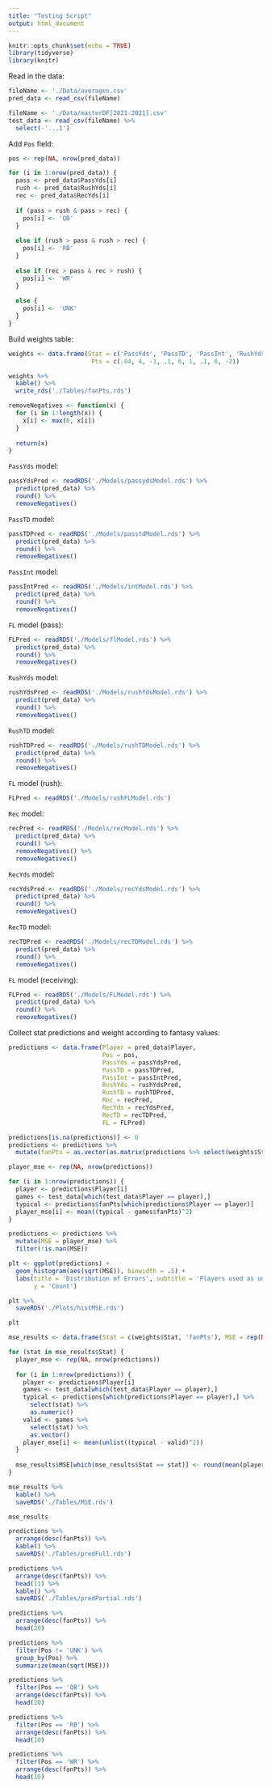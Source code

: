 ```yaml
---
title: "Testing Script"
output: html_document
---
```


```r
knitr::opts_chunk$set(echo = TRUE)
library(tidyverse)
library(knitr)
```

Read in the data:
```r
fileName <- './Data/averages.csv'
pred_data <- read_csv(fileName)

fileName <- './Data/masterDF[2021-2021].csv'
test_data <- read_csv(fileName) %>%
  select(-'...1')
```

Add `Pos` field:
```r
pos <- rep(NA, nrow(pred_data))

for (i in 1:nrow(pred_data)) {
  pass <- pred_data$PassYds[i]
  rush <- pred_data$RushYds[i]
  rec <- pred_data$RecYds[i]
  
  if (pass > rush & pass > rec) {
    pos[i] <- 'QB'
  }
  
  else if (rush > pass & rush > rec) {
    pos[i] <- 'RB'
  }
  
  else if (rec > pass & rec > rush) {
    pos[i] <- 'WR'
  }
  
  else {
    pos[i] <- 'UNK'
  }
}
```

Build weights table:
```r
weights <- data.frame(Stat = c('PassYds', 'PassTD', 'PassInt', 'RushYds', 'RushTD', 'Rec', 'RecYds', 'RecTD', 'FL'),
                       Pts = c(.04, 4, -1, .1, 6, 1, .1, 6, -2))

weights %>% 
  kable() %>%
  write_rds('./Tables/fanPts.rds')
```

```r
removeNegatives <- function(x) {
  for (i in 1:length(x)) {
    x[i] <- max(0, x[i])
  }
  
  return(x)
}
```

`PassYds` model:
```r
passYdsPred <- readRDS('./Models/passydsModel.rds') %>%
  predict(pred_data) %>%
  round() %>%
  removeNegatives()
```
`PassTD` model:
```r
passTDPred <- readRDS('./Models/passtdModel.rds') %>%
  predict(pred_data) %>%
  round() %>%
  removeNegatives()
```
`PassInt` model:
```r
passIntPred <- readRDS('./Models/intModel.rds') %>%
  predict(pred_data) %>%
  round() %>%
  removeNegatives()
```
`FL` model (pass):
```r
FLPred <- readRDS('./Models/flModel.rds') %>%
  predict(pred_data) %>%
  round() %>%
  removeNegatives()
```
`RushYds` model:
```r
rushYdsPred <- readRDS('./Models/rushYdsModel.rds') %>%
  predict(pred_data) %>%
  round() %>%
  removeNegatives()
```
`RushTD` model:
```r
rushTDPred <- readRDS('./Models/rushTDModel.rds') %>%
  predict(pred_data) %>%
  round() %>%
  removeNegatives()
```
`FL` model (rush):
```r
FLPred <- readRDS('./Models/rushFLModel.rds')
```
`Rec` model:
```r
recPred <- readRDS('./Models/recModel.rds') %>%
  predict(pred_data) %>%
  round() %>%
  removeNegatives() %>%
  removeNegatives()
```
`RecYds` model:
```r
recYdsPred <- readRDS('./Models/recYdsModel.rds') %>%
  predict(pred_data) %>%
  round() %>%
  removeNegatives()
```
`RecTD` model:
```r
recTDPred <- readRDS('./Models/recTDModel.rds') %>%
  predict(pred_data) %>%
  round() %>%
  removeNegatives()
```
`FL` model (receiving):
```r
FLPred <- readRDS('./Models/FLModel.rds') %>%
  predict(pred_data) %>%
  round() %>%
  removeNegatives()
```

Collect stat predictions and weight according to fantasy values:
```r
predictions <- data.frame(Player = pred_data$Player,
                          Pos = pos,
                          PassYds = passYdsPred,
                          PassTD = passTDPred,
                          PassInt = passIntPred,
                          RushYds = rushYdsPred,
                          RushTD = rushTDPred,
                          Rec = recPred,
                          RecYds = recYdsPred,
                          RecTD = recTDPred,
                          FL = FLPred)

predictions[is.na(predictions)] <- 0
predictions <- predictions %>%
  mutate(fanPts = as.vector(as.matrix(predictions %>% select(weights$Stat)) %*% weights$Pts))
```

```r
player_mse <- rep(NA, nrow(predictions))

for (i in 1:nrow(predictions)) {
  player <- predictions$Player[i]
  games <- test_data[which(test_data$Player == player),]
  typical <- predictions$fanPts[which(predictions$Player == player)]
  player_mse[i] <- mean((typical - games$fanPts)^2)
}

predictions <- predictions %>%
  mutate(MSE = player_mse) %>%
  filter(!is.nan(MSE))

plt <- ggplot(predictions) +
  geom_histogram(aes(sqrt(MSE)), binwidth = .5) + 
  labs(title = 'Distribution of Errors', subtitle = 'Players used as unit for MSE calculation', x = 'Square Root of MSE', 
       y = 'Count')

plt %>%
  saveRDS('./Plots/histMSE.rds')

plt
```

```r
mse_results <- data.frame(Stat = c(weights$Stat, 'fanPts'), MSE = rep(NA, length(weights$Stat) + 1))

for (stat in mse_results$Stat) {
  player_mse <- rep(NA, nrow(predictions)) 
  
  for (i in 1:nrow(predictions)) {
    player <- predictions$Player[i]
    games <- test_data[which(test_data$Player == player),]
    typical <- predictions[which(predictions$Player == player),] %>%
      select(stat) %>%
      as.numeric()
    valid <- games %>%
      select(stat) %>%
      as.vector()
    player_mse[i] <- mean(unlist((typical - valid)^2))
  }
  
  mse_results$MSE[which(mse_results$Stat == stat)] <- round(mean(player_mse), 2)
}

mse_results %>%
  kable() %>%
  saveRDS('./Tables/MSE.rds')

mse_results
```

```r
predictions %>%
  arrange(desc(fanPts)) %>%
  kable() %>%
  saveRDS('./Tables/predFull.rds')

predictions %>%
  arrange(desc(fanPts)) %>%
  head(11) %>%
  kable() %>%
  saveRDS('./Tables/predPartial.rds')

predictions %>%
  arrange(desc(fanPts)) %>%
  head(20)
```

```r
predictions %>%
  filter(Pos != 'UNK') %>%
  group_by(Pos) %>%
  summarize(mean(sqrt(MSE)))
```

```r
predictions %>%
  filter(Pos == 'QB') %>%
  arrange(desc(fanPts)) %>%
  head(20)

predictions %>%
  filter(Pos == 'RB') %>%
  arrange(desc(fanPts)) %>%
  head(10)

predictions %>%
  filter(Pos == 'WR') %>%
  arrange(desc(fanPts)) %>%
  head(10)
```


